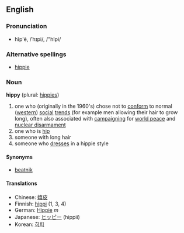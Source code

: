 ==English==

===Pronunciation===
*hĭp'ē, /ˈhɪpi/, /"hIpi/

===Alternative spellings===
*[[hippie]]

===Noun===
'''hippy''' (plural: [[hippie]]s)

#one who (originally in the 1960's) chose not to [[conform]] to normal ([[western]]) [[social]] [[trend]]s (for example men allowing their hair to grow long), often also associated with [[campaign]]ing for [[world peace]] and [[nuclear disarmament]]
#one who is [[hip]]
#someone with long hair
#someone who [[dress]]es in a hippie style

====Synonyms====
*[[beatnik]]

====Translations====
*Chinese: [[嬉皮]]
*Finnish: [[hippi]] (1, 3, 4)
*German: [[Hippie]] ''m''
*Japanese: [[ヒッピー]] (hippii)
*Korean: [[히피]]